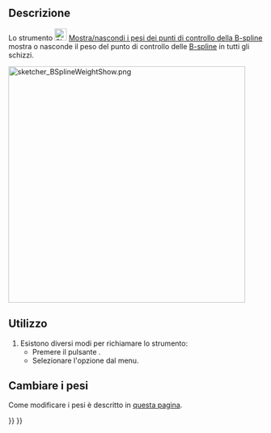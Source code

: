 <languages/>

{{Docnav/it
|[[Sketcher_BSplineKnotMultiplicity/it|Mostra/nascondi molteplicità di nodo della B-spline]]
|[[Sketcher_RestoreInternalAlignmentGeometry/it|Mostra/nascondi la geometria interna]]
|[[Sketcher_Workbench/it|Sketcher]]
|IconL=Sketcher_BSplineKnotMultiplicity.svg
|IconR=Sketcher_RestoreInternalAlignmentGeometry.svg
|IconC=Workbench_Sketcher.svg
}}

{{GuiCommand/it
|Name=Sketcher BSplinePoleWeight
|Name/it=Mostra/nascondi i pesi dei punti di controllo della B-spline
|MenuLocation=Schizzo → Visualizzazione dello Schizzo → Mostra/nascondi il layer dati della B-spline → Mostra/nascondi i pesi dei punti di controllo della B-spline
|Workbenches=[[Sketcher_Workbench/it|Sketcher]]
|Version=0.19
|SeeAlso=[[Sketcher_CreateBSpline/it|Crea una B-spline]]
}}

<span id="Description"></span>
==Descrizione==

Lo strumento [[Image:Sketcher_BSplinePoleWeight.svg|24px]] [[Sketcher_BSplinePoleWeight/it|Mostra/nascondi i pesi dei punti di controllo della B-spline]] mostra o nasconde il peso del punto di controllo delle [[B-Splines/it|B-spline]] in tutti gli schizzi.

[[File:sketcher_BSplineWeightShow.png|468px]] 
{{Caption|I numeri (verdi, tra parentesi quadre) si riferiscono ai pesi dei punti di controllo.}}

<span id="Usage"></span>
==Utilizzo==

# Esistono diversi modi per richiamare lo strumento:
#* Premere il pulsante {{Button|[[Image:Sketcher_BSplinePoleWeight.svg|16px]] [[Sketcher_BSplinePoleWeight/it|Mostra/nascondi i pesi dei punti di controllo della B-spline]]}}.
#* Selezionare l'opzione {{MenuCommand|Schizzo → Visualizzazione dello schizzo → Mostra/nascondi il layer dati della B-spline → [[Image:Sketcher_BSplinePoleWeight.svg|16px]] Mostra/nascondi i pesi dei punti di controllo della B-spline}} dal menu.

<span id="Changing_weights"></span>
==Cambiare i pesi==

Come modificare i pesi è descritto in [[B-Splines/it#Changing_the_Weight|questa pagina]].


{{Docnav/it
|[[Sketcher_BSplineKnotMultiplicity/it|Mostra/nascondi molteplicità di nodo della B-spline]]
|[[Sketcher_RestoreInternalAlignmentGeometry/it|Mostra/nascondi la geometria interna]]
|[[Sketcher_Workbench/it|Sketcher]]
|IconL=Sketcher_BSplineKnotMultiplicity.svg
|IconR=Sketcher_RestoreInternalAlignmentGeometry.svg
|IconC=Workbench_Sketcher.svg
}}

{{Sketcher_Tools_navi{{#translation:}}}}
{{Userdocnavi{{#translation:}}}}